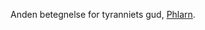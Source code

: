{{title:Kontrollens Mester}}
{{author:Laura Holmegaard}}
{{timestamp:2009-09-29T14:20:48Z}}
{{copyright:Kontrollens Mester}}
Anden betegnelse for tyranniets gud, [[Phlarn]].